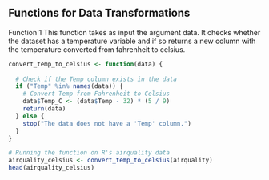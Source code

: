 ## Functions for Data Transformations 

Function 1
This function takes as input the argument data.
It checks whether the dataset has a temperature variable and if so returns a new
column with the temperature converted from fahrenheit to celsius.

```r
convert_temp_to_celsius <- function(data) {
  
  # Check if the Temp column exists in the data
  if ("Temp" %in% names(data)) {
    # Convert Temp from Fahrenheit to Celsius
    data$Temp_C <- (data$Temp - 32) * (5 / 9)
    return(data)
  } else {
    stop("The data does not have a 'Temp' column.")
  }
}

# Running the function on R's airquality data
airquality_celsius <- convert_temp_to_celsius(airquality)
head(airquality_celsius)

```